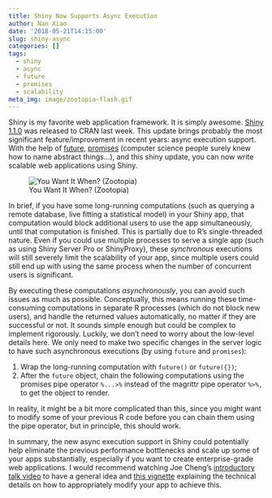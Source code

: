 ```yaml
---
title: Shiny Now Supports Async Execution
author: Nan Xiao
date: '2018-05-21T14:15:00'
slug: shiny-async
categories: []
tags:
  - shiny
  - async
  - future
  - promises
  - scalability
meta_img: image/zootopia-flash.gif
---
```


Shiny is my favorite web application framework. It is simply awesome. [Shiny 1.1.0](https://shiny.rstudio.com/reference/shiny/1.1.0/upgrade.html) was released to CRAN last week. This update brings probably the most significant feature/improvement in recent years: async execution support. With the help of [future](https://github.com/HenrikBengtsson/future), [promises](https://github.com/rstudio/promises) (computer science people surely knew how to name abstract things...), and this shiny update, you can now write scalable web applications using Shiny.

<div class="text-center">
![You Want It When? (Zootopia)](/image/zootopia-flash.gif)
</div>

In brief, if you have some long-running computations (such as querying a remote database, live fitting a statistical model) in your Shiny app, that computation would block additional users to use the app simultaneously, until that computation is finished. This is partially due to R's single-threaded nature. Even if you could use multiple processes to serve a single app (such as using Shiny Server Pro or ShinyProxy), these _synchronous_ executions will still severely limit the scalability of your app, since multiple users could still end up with using the same process when the number of concurrent users is significant.

By executing these computations _asynchronously_, you can avoid such issues as much as possible. Conceptually, this means running these time-consuming computations in separate R processes (which do not block new users), and handle the returned values automatically, no matter if they are successful or not. It sounds simple enough but could be complex to implement rigorously. Luckily, we don't need to worry about the low-level details here. We only need to make two specific changes in the server logic to have such asynchronous executions (by using `future` and `promises`):

1. Wrap the long-running computation with `future()` or `future({})`;
2. After the `future` object, chain the following computations using the promises pipe operator `%...>%` instead of the magrittr pipe operator `%>%,` to get the object to render.

In reality, it might be a bit more complicated than this, since you might want to modify some of your previous R code before you can chain them using the pipe operator, but in principle, this should work.

In summary, the new async execution support in Shiny could potentially help eliminate the previous performance bottlenecks and scale up some of your apps substantially, especially if you want to create enterprise-grade web applications. I would recommend watching Joe Cheng's [introductory talk video](https://www.rstudio.com/resources/videos/scaling-shiny-apps-with-async-programming/) to have a general idea and [this vignette](https://rstudio.github.io/promises/articles/shiny.html) explaining the technical details on how to appropriately modify your app to achieve this.
